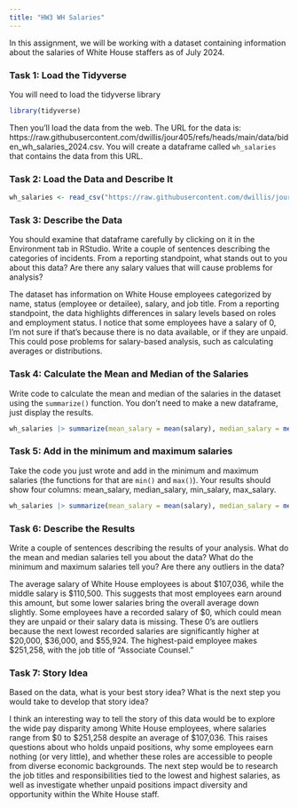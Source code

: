 ```yaml
---
title: "HW3 WH Salaries"
---
```


In this assignment, we will be working with a dataset containing information about the salaries of White House staffers as of July 2024.

### Task 1: Load the Tidyverse

You will need to load the tidyverse library

```r
library(tidyverse)
```

Then you'll load the data from the web. The URL for the data is: https://raw.githubusercontent.com/dwillis/jour405/refs/heads/main/data/biden_wh_salaries_2024.csv. You will create a dataframe called `wh_salaries` that contains the data from this URL.

### Task 2: Load the Data and Describe It

```r
wh_salaries <- read_csv("https://raw.githubusercontent.com/dwillis/jour405/refs/heads/main/data/biden_wh_salaries_2024.csv")
```
### Task 3: Describe the Data

You should examine that dataframe carefully by clicking on it in the Environment tab in RStudio. Write a couple of sentences describing the categories of incidents. From a reporting standpoint, what stands out to you about this data? Are there any salary values that will cause problems for analysis?

The dataset has information on White House employees categorized by name, status (employee or detailee), salary, and job title. From a reporting standpoint, the data highlights differences in salary levels based on roles and employment status. I notice that some employees have a salary of 0, I'm not sure if that's because there is no data available, or if they are unpaid. This could pose problems for salary-based analysis, such as calculating averages or distributions.

### Task 4: Calculate the Mean and Median of the Salaries

Write code to calculate the mean and median of the salaries in the dataset using the `summarize()` function. You don't need to make a new dataframe, just display the results.

```r
wh_salaries |> summarize(mean_salary = mean(salary), median_salary = median(salary))
```

### Task 5: Add in the minimum and maximum salaries

Take the code you just wrote and add in the minimum and maximum salaries (the functions for that are `min()` and `max()`). Your results should show four columns: mean_salary, median_salary, min_salary, max_salary.

```r
wh_salaries |> summarize(mean_salary = mean(salary), median_salary = median(salary), min_salary = min(salary), max_salary = max(salary))
```

### Task 6: Describe the Results

Write a couple of sentences describing the results of your analysis. What do the mean and median salaries tell you about the data? What do the minimum and maximum salaries tell you? Are there any outliers in the data?

The average salary of White House employees is about $107,036, while the middle salary is $110,500. This suggests that most employees earn around this amount, but some lower salaries bring the overall average down slightly. Some employees have a recorded salary of $0, which could mean they are unpaid or their salary data is missing. These 0's are outliers because the next lowest recorded salaries are significantly higher at $20,000, $36,000, and $55,924. The highest-paid employee makes $251,258, with the job title of "Associate Counsel."

### Task 7: Story Idea

Based on the data, what is your best story idea? What is the next step you would take to develop that story idea?

I think an interesting way to tell the story of this data would be to explore the wide pay disparity among White House employees, where salaries range from $0 to $251,258 despite an average of $107,036. This raises questions about who holds unpaid positions, why some employees earn nothing (or very little), and whether these roles are accessible to people from diverse economic backgrounds. The next step would be to research the job titles and responsibilities tied to the lowest and highest salaries, as well as investigate whether unpaid positions impact diversity and opportunity within the White House staff.
